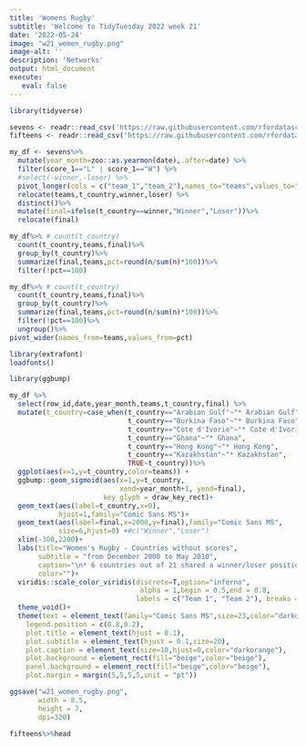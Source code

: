 ```yaml
---
title: 'Womens Rugby'
subtitle: 'Welcome to TidyTuesday 2022 week 21'
date: '2022-05-24'
image: "w21_women_rugby.png"
image-alt: ''
description: 'Networks'
output: html_document
execute: 
   eval: false
---
```




```r
library(tidyverse)
```



```r
sevens <- readr::read_csv('https://raw.githubusercontent.com/rfordatascience/tidytuesday/master/data/2022/2022-05-24/sevens.csv')
fifteens <- readr::read_csv('https://raw.githubusercontent.com/rfordatascience/tidytuesday/master/data/2022/2022-05-24/fifteens.csv')

```



```r
my_df <- sevens%>%
  mutate(year_month=zoo::as.yearmon(date),.after=date) %>%
  filter(score_1=="L" | score_1=="W") %>%
  #select(-winner,-loser) %>%
  pivot_longer(cols = c("team_1","team_2"),names_to="teams",values_to="t_country")%>%
  relocate(teams,t_country,winner,loser) %>%
  distinct()%>%
  mutate(final=ifelse(t_country==winner,"Winner","Loser"))%>%
  relocate(final) 
```

```r
my_df%>% # count(t_country)
  count(t_country,teams,final)%>%
  group_by(t_country)%>%
  summarize(final,teams,pct=round(n/sum(n)*100))%>%
  filter(!pct==100)
```


```r
my_df%>% # count(t_country)
  count(t_country,teams,final)%>%
  group_by(t_country)%>%
  summarize(final,teams,pct=round(n/sum(n)*100))%>%
  filter(!pct==100)%>%
  ungroup()%>%
pivot_wider(names_from=teams,values_from=pct)
```

```r
library(extrafont)
loadfonts()
```


```r
library(ggbump)
```


```r
my_df %>%
  select(row_id,date,year_month,teams,t_country,final) %>%
  mutate(t_country=case_when(t_country=="Arabian Gulf"~"* Arabian Gulf",
                             t_country=="Burkina Faso"~"* Burkina Faso",
                             t_country=="Cote d'Ivorie"~"* Cote d'Ivorie",
                             t_country=="Ghana"~"* Ghana",
                             t_country=="Hong Kong"~"* Hong Kong",
                             t_country=="Kazakhstan"~"* Kazakhstan",
                             TRUE~t_country))%>%
  ggplot(aes(x=1,y=t_country,color=teams)) +
  ggbump::geom_sigmoid(aes(x=1,y=t_country,
                           xend=year_month+1, yend=final),
                       key_glyph = draw_key_rect)+
  geom_text(aes(label=t_country,x=0),
            hjust=1,family="Comic Sans MS")+
  geom_text(aes(label=final,x=2000,y=final),family="Comic Sans MS",
            size=6,hjust=0) +#c("Winner","Loser")
  xlim(-300,2200)+
  labs(title="Women's Rugby - Countries without scores",
       subtitle = "from December 2000 to May 2010",
       caption="\n* 6 countries out of 21 shared a winner/loser position while being either in team 1 or team 2\nBurkina Faso is the only one who won being in Team 2 with 67% pct, most wins are from Team 1\nCote d'Ivorie won and lost 50%/50% pct in both teams\n\nDataSource: #TidyTuesday 2022 week21 - Women's Rugby - ScrumQueens\nDataViz: Federica Gazzelloni (@fgazzelloni)",
       color="")+
  viridis::scale_color_viridis(discrete=T,option="inferno",
                                alpha = 1,begin = 0.5,end = 0.8,
                               labels = c("Team 1", "Team 2"), breaks = c("team_1", "team_2"))+
  theme_void()+
  theme(text = element_text(family="Comic Sans MS",size=23,color="darkorange"),
    legend.position = c(0.8,0.2),
    plot.title = element_text(hjust = 0.1),
    plot.subtitle = element_text(hjust = 0.1,size=20),
    plot.caption = element_text(size=10,hjust=0,color="darkorange"),
    plot.background = element_rect(fill="beige",color="beige"),
    panel.background = element_rect(fill="beige",color="beige"),
    plot.margin = margin(5,5,5,5,unit = "pt"))
```

```r
ggsave("w21_women_rugby.png",
       width = 8.5,
       height = 7,
       dpi=320)
```



```r
fifteens%>%head
```



